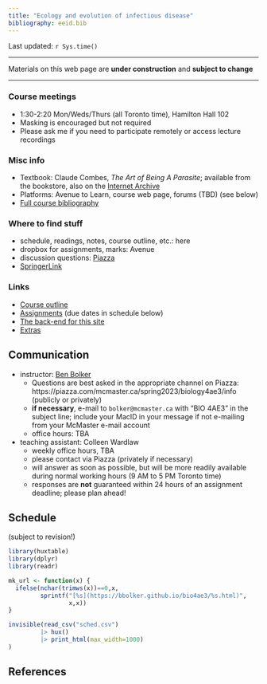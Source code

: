 ```yaml
---
title: "Ecology and evolution of infectious disease"
bibliography: eeid.bib
---
```


<!-- from https://www.w3schools.com/css/css_table.asp -->
<style>
th, td {
   vertical-align: top;
   padding: 15px;
}
tr:nth-child(even) {background-color: #f2f2f2;} 
th {background-color: #ccccff;}
</style>

Last updated: `r Sys.time()`

---

Materials on this web page are **under construction** and **subject to change**

---

### Course meetings

- 1:30-2:20 Mon/Weds/Thurs (all Toronto time), Hamilton Hall 102
- Masking is encouraged but not required
- Please ask me if you need to participate remotely or access lecture recordings

### Misc info

- Textbook: Claude Combes, *The Art of Being A Parasite*; available from the bookstore, also on the [Internet Archive](https://archive.org/details/artofbeingparasi0000comb)
- Platforms: Avenue to Learn, course web page, forums (TBD) (see below)
- [Full course bibliography](eeid_bib.html)

### Where to find stuff
	
- schedule, readings, notes, course outline, etc.: here
- dropbox for assignments, marks: Avenue
- discussion questions: [Piazza](https://piazza.com/mcmaster.ca/spring2023/biology4ae3)
- [SpringerLink](https://libraryssl.lib.mcmaster.ca/libaccess/login.php?url=https%3a%2f%2flink.springer.com)

### Links

- [Course outline](outline.docx)
- [Assignments](./assignments/README.html) (due dates in schedule below)
- [The back-end for this site](https://github.com/bbolker/bio4ae3)
- [Extras](extras.html)

## Communication

- instructor: [Ben Bolker](http://www.math.mcmaster.ca/~bolker/)
    - Questions are best asked in the appropriate channel on Piazza: https://piazza.com/mcmaster.ca/spring2023/biology4ae3/info (publicly or privately)
    -  **if necessary**, e-mail to `bolker@mcmaster.ca` with "BIO 4AE3" in the subject line; include your MacID in your message if not e-mailing from your McMaster e-mail account
	- office hours: TBA
- teaching assistant: Colleen Wardlaw
    - weekly office hours, TBA
    - please contact via Piazza (privately if necessary)
	- will answer as soon as possible, but will be more readily available during normal working hours (9 AM to 5 PM Toronto time)
	- responses are **not** guaranteed within 24 hours of an assignment deadline; please plan ahead!

## Schedule

(subject to revision!)

```r
library(huxtable)
library(dplyr)
library(readr)

mk_url <- function(x) {
  ifelse(nchar(trimws(x))==0,x,
         sprintf("[%s](https://bbolker.github.io/bio4ae3/%s.html)",
                 x,x))
}

invisible(read_csv("sched.csv")
         |> hux()
         |> print_html(max_width=1000)
)
```

## References

